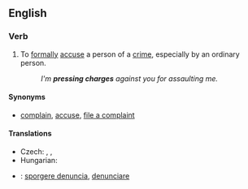 ==English==

===Verb===
{{head|en|verb|head=to [[press#Verb|press]] [[charge#Noun|charges]]}}

# {{intransitive|legal}} To [[formal]]ly [[accuse]] a person of a [[crime]], especially by an ordinary person.
#: ''I'm '''pressing charges''' against you for assaulting me.''

====Synonyms====
* {{sense|formally accuse of a crime}} [[complain]], [[accuse]], [[file a complaint]]

====Translations====
{{trans-top|to formally accuse a person of a crime}}
* Czech: {{t-|cs|vznést obvinění}}, {{t-|cs|podat žalobu}}, {{t-|cs|zahájit soudní řízení}}
* Hungarian: {{t-|hu|feljelent valakit}}
{{trans-mid}}
{{trans-bottom}}

{{checktrans-top}}
* {{ttbc|it}}: [[sporgere denuncia]], [[denunciare]]
{{trans-bottom}}